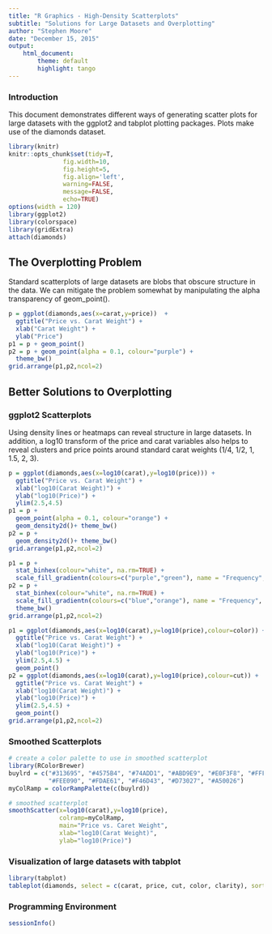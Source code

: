 ```yaml
---
title: "R Graphics - High-Density Scatterplots"
subtitle: "Solutions for Large Datasets and Overplotting"
author: "Stephen Moore"
date: "December 15, 2015"
output: 
    html_document:
        theme: default
        highlight: tango
---
```


### Introduction

This document demonstrates different ways of generating scatter plots for large datasets with the ggplot2 and tabplot plotting packages.  Plots make use of the diamonds dataset.

```r
library(knitr)
knitr::opts_chunk$set(tidy=T, 
               fig.width=10,
               fig.height=5,
               fig.align='left',
               warning=FALSE,
               message=FALSE,
               echo=TRUE)
options(width = 120)
library(ggplot2)
library(colorspace)
library(gridExtra)
attach(diamonds)
```

## The Overplotting Problem

Standard scatterplots of large datasets are blobs that obscure structure in the data. We can mitigate the problem somewhat by manipulating the alpha transparency of geom_point().

```r
p = ggplot(diamonds,aes(x=carat,y=price))  +
  ggtitle("Price vs. Carat Weight") +
  xlab("Carat Weight") +
  ylab("Price")
p1 = p + geom_point()
p2 = p + geom_point(alpha = 0.1, colour="purple") +
  theme_bw()
grid.arrange(p1,p2,ncol=2)
```

## Better Solutions to Overplotting

### ggplot2 Scatterplots

Using density lines or heatmaps can reveal structure in large datasets.  In addition, a log10 transform of the price and carat variables also helps to reveal clusters and price points around standard carat weights (1/4, 1/2, 1, 1.5, 2, 3).

```r
p = ggplot(diamonds,aes(x=log10(carat),y=log10(price))) +
  ggtitle("Price vs. Carat Weight") +
  xlab("log10(Carat Weight)") +
  ylab("log10(Price)") +
  ylim(2.5,4.5)
p1 = p + 
  geom_point(alpha = 0.1, colour="orange") + 
  geom_density2d()+ theme_bw()
p2 = p +
  geom_density2d()+ theme_bw()
grid.arrange(p1,p2,ncol=2)

p1 = p +
  stat_binhex(colour="white", na.rm=TRUE) +
  scale_fill_gradientn(colours=c("purple","green"), name = "Frequency", na.value=NA)
p2 = p +
  stat_binhex(colour="white", na.rm=TRUE) +
  scale_fill_gradientn(colours=c("blue","orange"), name = "Frequency", na.value=NA) + 
  theme_bw()
grid.arrange(p1,p2,ncol=2)

p1 = ggplot(diamonds,aes(x=log10(carat),y=log10(price),colour=color)) +
  ggtitle("Price vs. Carat Weight") +
  xlab("log10(Carat Weight)") +
  ylab("log10(Price)") +
  ylim(2.5,4.5) + 
  geom_point()
p2 = ggplot(diamonds,aes(x=log10(carat),y=log10(price),colour=cut)) +
  ggtitle("Price vs. Carat Weight") +
  xlab("log10(Carat Weight)") +
  ylab("log10(Price)") +
  ylim(2.5,4.5) + 
  geom_point()
grid.arrange(p1,p2,ncol=2)
```

### Smoothed Scatterplots

```r

# create a color palette to use in smoothed scatterplot
library(RColorBrewer)
buylrd = c("#313695", "#4575B4", "#74ADD1", "#ABD9E9", "#E0F3F8", "#FFFFBF",
           "#FEE090", "#FDAE61", "#F46D43", "#D73027", "#A50026") 
myColRamp = colorRampPalette(c(buylrd))

# smoothed scatterplot
smoothScatter(x=log10(carat),y=log10(price),
              colramp=myColRamp,
              main="Price vs. Caret Weight",
              xlab="log10(Carat Weight)",
              ylab="log10(Price)")
```

### Visualization of large datasets with tabplot

```r
library(tabplot)
tableplot(diamonds, select = c(carat, price, cut, color, clarity), sortCol = price)
```

### Programming Environment

```r
sessionInfo()
```


